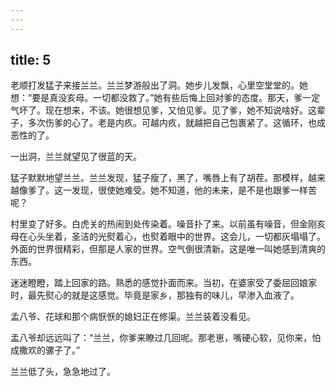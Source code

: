 ```yaml
---
---
---
```

title: 5
---



老顺打发猛子来接兰兰。兰兰梦游般出了洞。她步儿发飘，心里空堂堂的。她想：“要是真没亥母。一切都没救了。”她有些后悔上回对爹的态度。那天，爹一定气坏了。现在想来，不该。她很想见爹，又怕见爹。见了爹，她不知说啥好。这辈子，多次伤爹的心了。老是内疚。可越内疚，就越把自己包裹紧了。这循环，也成恶性的了。

一出洞，兰兰就望见了很蓝的天。

猛子默默地望兰兰。兰兰发现，猛子瘦了，黑了，嘴唇上有了胡茬。那模样，越来越像爹了。这一发现，很使她难受。她不知道，他的未来，是不是也跟爹一样苦呢？

村里变了好多。白虎关的热闹到处传染着。噪音扑了来。以前虽有噪音，但金刚亥母在心头坐着，圣洁的光熨着心，也熨着眼中的世界。这会儿，一切都灰塌塌了。外面的世界很精彩，但那是人家的世界。空气倒很清新。这是唯一叫她感到清爽的东西。

迷迷瞪瞪，踏上回家的路。熟悉的感觉扑面而来。当初，在婆家受了委屈回娘家时，最先熨心的就是这感觉。毕竟是家乡，那独有的味儿，早渗入血液了。

孟八爷、花球和那个病恹恹的媳妇正在修渠。兰兰装着没看见。

孟八爷却远远叫了：“兰兰，你爹来瞭过几回呢。那老崽，嘴硬心软，见你来，怕成撒欢的骡子了。”

兰兰低了头，急急地过了。